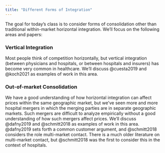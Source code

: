 ```yaml
---
title: "Different Forms of Integration"
---
```


The goal for today's class is to consider forms of consolidation other than traditional within-market horizontal integration. We'll focus on the following areas and papers:

### Vertical Integration
Most people think of competition horizontally, but vertical integration (between physicians and hospitals, or between hospitals and insurers) has become very common in healthcare. We'll discuss @cuesta2019 and @koch2021 as examples of work in this area.

### Out-of-market Consolidation
We have a good understanding of how horizontal integration can affect prices within the same geographic market, but we've seen more and more hospital mergers in which the merging parties are in separate geographic markets. Such mergers are difficult to analyze empirically without a good understanding of how such mergers affect prices. We'll discuss @dafny2019 and @schmitt2018 as examples of work in this area. @dafny2019 sets forth a common customer argument, and @schmitt2018 considers the role multi-market contact. There is a much older literature on multi-market contact, but @schmitt2018 was the first to consider this in the context of hospitals.
